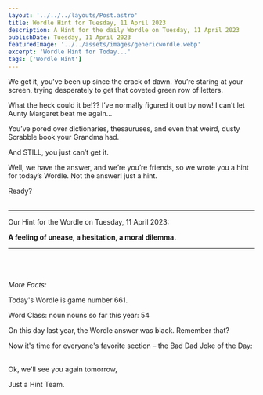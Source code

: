 ```yaml
---
layout: '../../../layouts/Post.astro'
title: Wordle Hint for Tuesday, 11 April 2023
description: A Hint for the daily Wordle on Tuesday, 11 April 2023
publishDate: Tuesday, 11 April 2023
featuredImage: '../../assets/images/genericwordle.webp'
excerpt: 'Wordle Hint for Today...'
tags: ['Wordle Hint']
---
```


We get it, you’ve been up since the crack of dawn. You’re staring at your screen, trying desperately to get that coveted green row of letters. 

What the heck could it be!??
I’ve normally figured it out by now!
I can’t let Aunty Margaret beat me again… 

You’ve pored over dictionaries, thesauruses, and even that weird, dusty Scrabble book your Grandma had.

And STILL, you just can’t get it. 

Well, we have the answer, and we’re you’re friends, so we wrote you a hint for today’s Wordle.
Not the answer! just a hint. 

Ready?<br /><br />

----

Our Hint for the Wordle on Tuesday, 11 April 2023:

**A feeling of unease, a hesitation, a moral dilemma.** 


----

<br /><br /><br />*More Facts:*

Today's Wordle is game number 661.

Word Class: noun nouns so far this year: 54 

On this day last year, the Wordle answer was black. Remember that? 

Now it's time for everyone's favorite section – the Bad Dad Joke of the Day:<br /><br /> 

Ok, we'll see you again tomorrow, 

Just a Hint Team.